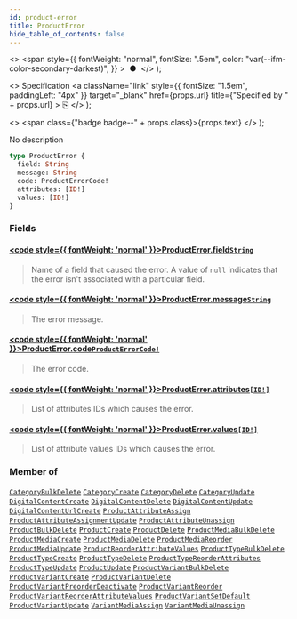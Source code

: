 ```yaml
---
id: product-error
title: ProductError
hide_table_of_contents: false
---
```


  <>
    <span
      style={{
        fontWeight: "normal",
        fontSize: ".5em",
        color: "var(--ifm-color-secondary-darkest)",
      }}
    >
      &nbsp;●&nbsp;
    </span>
  </>
);

  <>
    Specification
    <a
      className="link"
      style={{ fontSize: "1.5em", paddingLeft: "4px" }}
      target="\_blank"
      href={props.url}
      title={"Specified by " + props.url}
    >
      ⎘
    </a>
  </>
);

  <>
    <span class={"badge badge--" + props.class}>{props.text}</span>
  </>
);

No description

```graphql
type ProductError {
  field: String
  message: String
  code: ProductErrorCode!
  attributes: [ID!]
  values: [ID!]
}
```

### Fields

#### [<code style={{ fontWeight: 'normal' }}>ProductError.<b>field</b></code>](#)<Bullet />[`String`](../../../developer/api-reference/scalars/string) <Badge class="secondary" text="scalar"/>

> Name of a field that caused the error. A value of `null` indicates that the error isn't associated with a particular field.

#### [<code style={{ fontWeight: 'normal' }}>ProductError.<b>message</b></code>](#)<Bullet />[`String`](../../../developer/api-reference/scalars/string) <Badge class="secondary" text="scalar"/>

> The error message.

#### [<code style={{ fontWeight: 'normal' }}>ProductError.<b>code</b></code>](#)<Bullet />[`ProductErrorCode!`](../../../developer/api-reference/enums/product-error-code) <Badge class="secondary" text="non-null"/> <Badge class="secondary" text="enum"/>

> The error code.

#### [<code style={{ fontWeight: 'normal' }}>ProductError.<b>attributes</b></code>](#)<Bullet />[`[ID!]`](../../../developer/api-reference/scalars/id) <Badge class="secondary" text="list"/> <Badge class="secondary" text="scalar"/>

> List of attributes IDs which causes the error.

#### [<code style={{ fontWeight: 'normal' }}>ProductError.<b>values</b></code>](#)<Bullet />[`[ID!]`](../../../developer/api-reference/scalars/id) <Badge class="secondary" text="list"/> <Badge class="secondary" text="scalar"/>

> List of attribute values IDs which causes the error.

### Member of

[`CategoryBulkDelete`](../../../developer/api-reference/objects/category-bulk-delete) <Badge class="secondary" text="object"/><Bullet />[`CategoryCreate`](../../../developer/api-reference/objects/category-create) <Badge class="secondary" text="object"/><Bullet />[`CategoryDelete`](../../../developer/api-reference/objects/category-delete) <Badge class="secondary" text="object"/><Bullet />[`CategoryUpdate`](../../../developer/api-reference/objects/category-update) <Badge class="secondary" text="object"/><Bullet />[`DigitalContentCreate`](../../../developer/api-reference/objects/digital-content-create) <Badge class="secondary" text="object"/><Bullet />[`DigitalContentDelete`](../../../developer/api-reference/objects/digital-content-delete) <Badge class="secondary" text="object"/><Bullet />[`DigitalContentUpdate`](../../../developer/api-reference/objects/digital-content-update) <Badge class="secondary" text="object"/><Bullet />[`DigitalContentUrlCreate`](../../../developer/api-reference/objects/digital-content-url-create) <Badge class="secondary" text="object"/><Bullet />[`ProductAttributeAssign`](../../../developer/api-reference/objects/product-attribute-assign) <Badge class="secondary" text="object"/><Bullet />[`ProductAttributeAssignmentUpdate`](../../../developer/api-reference/objects/product-attribute-assignment-update) <Badge class="secondary" text="object"/><Bullet />[`ProductAttributeUnassign`](../../../developer/api-reference/objects/product-attribute-unassign) <Badge class="secondary" text="object"/><Bullet />[`ProductBulkDelete`](../../../developer/api-reference/objects/product-bulk-delete) <Badge class="secondary" text="object"/><Bullet />[`ProductCreate`](../../../developer/api-reference/objects/product-create) <Badge class="secondary" text="object"/><Bullet />[`ProductDelete`](../../../developer/api-reference/objects/product-delete) <Badge class="secondary" text="object"/><Bullet />[`ProductMediaBulkDelete`](../../../developer/api-reference/objects/product-media-bulk-delete) <Badge class="secondary" text="object"/><Bullet />[`ProductMediaCreate`](../../../developer/api-reference/objects/product-media-create) <Badge class="secondary" text="object"/><Bullet />[`ProductMediaDelete`](../../../developer/api-reference/objects/product-media-delete) <Badge class="secondary" text="object"/><Bullet />[`ProductMediaReorder`](../../../developer/api-reference/objects/product-media-reorder) <Badge class="secondary" text="object"/><Bullet />[`ProductMediaUpdate`](../../../developer/api-reference/objects/product-media-update) <Badge class="secondary" text="object"/><Bullet />[`ProductReorderAttributeValues`](../../../developer/api-reference/objects/product-reorder-attribute-values) <Badge class="secondary" text="object"/><Bullet />[`ProductTypeBulkDelete`](../../../developer/api-reference/objects/product-type-bulk-delete) <Badge class="secondary" text="object"/><Bullet />[`ProductTypeCreate`](../../../developer/api-reference/objects/product-type-create) <Badge class="secondary" text="object"/><Bullet />[`ProductTypeDelete`](../../../developer/api-reference/objects/product-type-delete) <Badge class="secondary" text="object"/><Bullet />[`ProductTypeReorderAttributes`](../../../developer/api-reference/objects/product-type-reorder-attributes) <Badge class="secondary" text="object"/><Bullet />[`ProductTypeUpdate`](../../../developer/api-reference/objects/product-type-update) <Badge class="secondary" text="object"/><Bullet />[`ProductUpdate`](../../../developer/api-reference/objects/product-update) <Badge class="secondary" text="object"/><Bullet />[`ProductVariantBulkDelete`](../../../developer/api-reference/objects/product-variant-bulk-delete) <Badge class="secondary" text="object"/><Bullet />[`ProductVariantCreate`](../../../developer/api-reference/objects/product-variant-create) <Badge class="secondary" text="object"/><Bullet />[`ProductVariantDelete`](../../../developer/api-reference/objects/product-variant-delete) <Badge class="secondary" text="object"/><Bullet />[`ProductVariantPreorderDeactivate`](../../../developer/api-reference/objects/product-variant-preorder-deactivate) <Badge class="secondary" text="object"/><Bullet />[`ProductVariantReorder`](../../../developer/api-reference/objects/product-variant-reorder) <Badge class="secondary" text="object"/><Bullet />[`ProductVariantReorderAttributeValues`](../../../developer/api-reference/objects/product-variant-reorder-attribute-values) <Badge class="secondary" text="object"/><Bullet />[`ProductVariantSetDefault`](../../../developer/api-reference/objects/product-variant-set-default) <Badge class="secondary" text="object"/><Bullet />[`ProductVariantUpdate`](../../../developer/api-reference/objects/product-variant-update) <Badge class="secondary" text="object"/><Bullet />[`VariantMediaAssign`](../../../developer/api-reference/objects/variant-media-assign) <Badge class="secondary" text="object"/><Bullet />[`VariantMediaUnassign`](../../../developer/api-reference/objects/variant-media-unassign) <Badge class="secondary" text="object"/>
